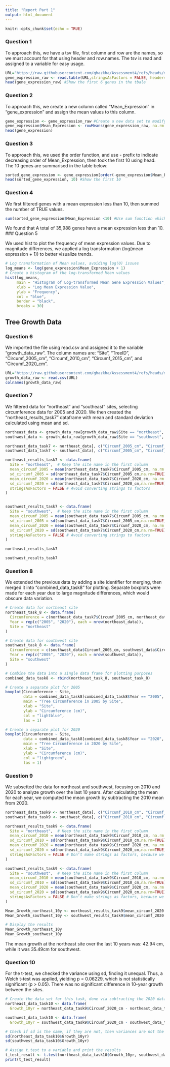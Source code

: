 ```yaml
---
title: "Report Part 1"
output: html_document
---
```


```r
knitr::opts_chunk$set(echo = TRUE)
```

### Question 1
To approach this, we have a tsv file, first column and row are the names, so we must account for that using header and row.names. The tsv is read and assigned to a variable for easy usage.
```r
URL="https://raw.githubusercontent.com/ghazkha/Assessment4/refs/heads/main/gene_expression.tsv"  
gene_expression_raw <- read.table(URL,stringsAsFactors = FALSE, header=TRUE, row.names=1)  #Reading the URL and formatting it correctly
head(gene_expression_raw) #Show the first 6 genes in the tbale
```

### Question 2
To approach this, we create a new column called "Mean_Expression" in "gene_expression" and  assign the mean values to this column. 
```r
gene_expression <- gene_expression_raw #Create a new data set to modify, leave the original
gene_expression$Mean_Expression <- rowMeans(gene_expression_raw, na.rm = TRUE) #Finding the means of the rows, remove the empty values
head(gene_expression)
```


### Question 3
To approach this, we used the order function, and use - prefix to indicate decreasing order of Mean_Expression, then took the first 10 using head. The 10 genes are summarised in the table below:
```r
sorted_gene_expression <- gene_expression[order(-gene_expression$Mean_Expression), ] #Using the order function, sort the Mean expression in decreasing order
head(sorted_gene_expression, 10) #Show the first 10
```

### Question 4
We first filtered genes with a mean expression less than 10, then summed the number of TRUE values.
```r
sum(sorted_gene_expression$Mean_Expression <10) #Use sum function which counts the number of TRUE expressions, each row with Mean_Expression less than 10 will be TRUE
```
We found that A total of 35,988 genes have a mean expression less than 10.
### Question 5

We used hist to plot the frequency of mean expression values. Due to magnitude differences, we applied a log transformation (log(mean expression + 1)) to better visualize trends.

```r
# Log transformation of Mean values, avoiding log(0) issues
log_means <- log(gene_expression$Mean_Expression + 1)
# Create a histogram of the log-transformed Mean values
hist(log_means, 
     main = "Histogram of Log-transformed Mean Gene Expression Values", 
     xlab = "Log Mean Expression Value", 
     ylab = "Frequency", 
     col = "blue", 
     border = "black", 
     breaks = 30)

```

## Tree Growth Data

### Question 6

We imported the file using read.csv and assigned it to the variable "growth_data_raw". The column names are: "Site", "TreeID", "Circumf_2005_cm", "Circumf_2010_cm", "Circumf_2015_cm", and "Circumf_2020_cm".

```r
URL="https://raw.githubusercontent.com/ghazkha/Assessment4/refs/heads/main/growth_data.csv"
growth_data_raw <- read.csv(URL)
colnames(growth_data_raw)
```

### Question 7
We filtered data for "northeast" and "southeast" sites, selecting circumference data for 2005 and 2020. We then created the "northeast_results_task7" dataframe with mean and standard deviation calculated using mean and sd.

```r
northeast_data <- growth_data_raw[growth_data_raw$Site == "northeast", ] #Subsetting all the northeast data
southwest_data <- growth_data_raw[growth_data_raw$Site == "southwest", ] #Subsetting all the southwest data

northeast_data_task7 <- northeast_data[, c("Circumf_2005_cm", "Circumf_2020_cm")] #Subsetting the start (2005) and end (2020) for northeast
southwest_data_task7 <- southwest_data[, c("Circumf_2005_cm", "Circumf_2020_cm")] #Subsetting the start (2005) and end (2020) for southwest

northeast_results_task7 <- data.frame(
  Site = "northeast",  # Keep the site name in the first column
  mean_circumf_2005 = mean(northeast_data_task7$Circumf_2005_cm, na.rm = TRUE),
  sd_circumf_2005 = sd(northeast_data_task7$Circumf_2005_cm,na.rm=TRUE),
  mean_circumf_2020 = mean(northeast_data_task7$Circumf_2020_cm, na.rm = TRUE),
  sd_circumf_2020 = sd(northeast_data_task7$Circumf_2020_cm,na.rm=TRUE),
  stringsAsFactors = FALSE # Avoid converting strings to factors
)


southwest_results_task7 <- data.frame(
  Site = "southwest",  # Keep the site name in the first column
  mean_circumf_2005 = mean(southwest_data_task7$Circumf_2005_cm, na.rm = TRUE),
  sd_circumf_2005 = sd(southwest_data_task7$Circumf_2005_cm,na.rm=TRUE),
  mean_circumf_2020 = mean(southwest_data_task7$Circumf_2020_cm, na.rm = TRUE),
  sd_circumf_2020 = sd(southwest_data_task7$Circumf_2020_cm,na.rm=TRUE),
  stringsAsFactors = FALSE # Avoid converting strings to factors
)

northeast_results_task7

southwest_results_task7
```

### Question 8
We extended the previous data by adding a site identifier for merging, then merged it into "combined_data_task8" for plotting. Separate boxplots were made for each year due to large magnitude differences, which would obscure data variation.

```r
# Create data for northeast site
northeast_task_8 <- data.frame(
  Circumference = c(northeast_data_task7$Circumf_2005_cm, northeast_data_task7$Circumf_2020_cm),
  Year = rep(c("2005", "2020"), each = nrow(northeast_data)),
  Site = "northeast"
)

# Create data for southwest site
southwest_task_8 <- data.frame(
  Circumference = c(southwest_data$Circumf_2005_cm, southwest_data$Circumf_2020_cm),
  Year = rep(c("2005", "2020"), each = nrow(southwest_data)),
  Site = "southwest"
)

# Combine the data into a single data frame for plotting purposes
combined_data_task8 <- rbind(northeast_task_8, southwest_task_8)

# Create a separate plot for 2005
boxplot(Circumference ~ Site,
        data = combined_data_task8[combined_data_task8$Year == "2005", ],
        main = "Tree Circumference in 2005 by Site",
        xlab = "Site",
        ylab = "Circumference (cm)",
        col = "lightblue",
        las = 1)

# Create a separate plot for 2020
boxplot(Circumference ~ Site,
        data = combined_data_task8[combined_data_task8$Year == "2020", ],
        main = "Tree Circumference in 2020 by Site",
        xlab = "Site",
        ylab = "Circumference (cm)",
        col = "lightgreen",
        las = 1)
```

### Question 9
We subsetted the data for northeast and southwest, focusing on 2010 and 2020 to analyze growth over the last 10 years. After calculating the mean for each year, we computed the mean growth by subtracting the 2010 mean from 2020.

```r
northeast_data_task9 <- northeast_data[, c("Circumf_2010_cm", "Circumf_2020_cm")] # Subset the 2010 and 2020 data for northeast
southwest_data_task9 <- southwest_data[, c("Circumf_2010_cm", "Circumf_2020_cm")]# Subset the 2010 and 2020 data for southwest

northeast_results_task9 <- data.frame(
  Site = "northeast",  # Keep the site name in the first column
  mean_circumf_2010 = mean(northeast_data_task9$Circumf_2010_cm, na.rm = TRUE),
  sd_circumf_2010 = sd(northeast_data_task9$Circumf_2010_cm,na.rm=TRUE),
  mean_circumf_2020 = mean(northeast_data_task9$Circumf_2020_cm, na.rm = TRUE),
  sd_circumf_2020 = sd(northeast_data_task9$Circumf_2020_cm,na.rm=TRUE),
  stringsAsFactors = FALSE # Don't make strings as factors, because we have site name
)

southwest_results_task9 <- data.frame(
  Site = "southwest",  # Keep the site name in the first column
  mean_circumf_2010 = mean(southwest_data_task9$Circumf_2010_cm, na.rm = TRUE),
  sd_circumf_2010 = sd(southwest_data_task9$Circumf_2010_cm,na.rm=TRUE),
  mean_circumf_2020 = mean(southwest_data_task9$Circumf_2020_cm, na.rm = TRUE),
  sd_circumf_2020 = sd(southwest_data_task9$Circumf_2020_cm,na.rm=TRUE),
  stringsAsFactors = FALSE # Don't make strings as factors, because we have site name
)

Mean_Growth_northeast_10y <- northeast_results_task9$mean_circumf_2020 - northeast_results_task9$mean_circumf_2010 # Subtraction of 2020 and 2010 mean data
Mean_Growth_southwest_10y <- southwest_results_task9$mean_circumf_2020 - southwest_results_task9$mean_circumf_2010 # Subtraction of 2020 and 2010 mean data

# Display the results
Mean_Growth_northeast_10y
Mean_Growth_southwest_10y
```
The mean growth at the northeast site over the last 10 years was: 42.94 cm, while it was 35.49cm for southwest.

### Question 10
For the t-test, we checked the variance using sd, finding it unequal. Thus, a Welch t-test was applied, yielding p = 0.06229, which is not statistically significant (p > 0.05). There was no significant difference in 10-year growth between the sites.

```r
# Create the data set for this task, done via subtracting the 2020 data from the 2010 data for growth over 10 years
northeast_data_task10 <- data.frame(
  Growth_10yr = northeast_data_task9$Circumf_2020_cm - northeast_data_task9$Circumf_2010_cm)

southwest_data_task10 <- data.frame(
  Growth_10yr = southwest_data_task9$Circumf_2020_cm - southwest_data_task9$Circumf_2010_cm)

# Check if sd is the same, if they are not, then variances are not the same for t-test
sd(northeast_data_task10$Growth_10yr)
sd(southwest_data_task10$Growth_10yr)

# Assign t.test to a variable and print the results
t_test_result <- t.test(northeast_data_task10$Growth_10yr, southwest_data_task10$Growth_10yr)
print(t_test_result)
```



